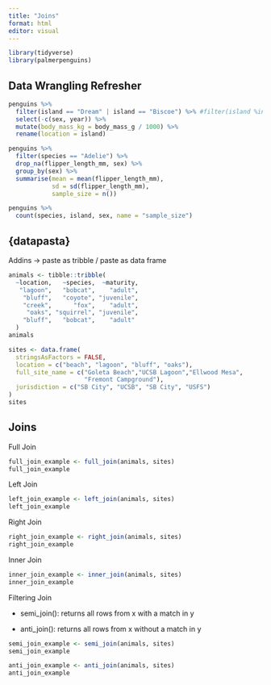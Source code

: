```yaml
---
title: "Joins"
format: html
editor: visual
---
```


```r
library(tidyverse)
library(palmerpenguins)
```

## Data Wrangling Refresher

```r
penguins %>%
  filter(island == "Dream" | island == "Biscoe") %>% #filter(island %in% c("Dream", "Biscoe"))
  select(-c(sex, year)) %>%
  mutate(body_mass_kg = body_mass_g / 1000) %>%
  rename(location = island)
```

```r
penguins %>%
  filter(species == "Adelie") %>%
  drop_na(flipper_length_mm, sex) %>%
  group_by(sex) %>%
  summarise(mean = mean(flipper_length_mm), 
            sd = sd(flipper_length_mm), 
            sample_size = n())
```

```r
penguins %>%
  count(species, island, sex, name = "sample_size")
```

## {datapasta}

Addins -\> paste as tribble / paste as data frame

```r
animals <- tibble::tribble(
  ~location,   ~species,  ~maturity,
   "lagoon",   "bobcat",    "adult",
    "bluff",   "coyote", "juvenile",
    "creek",      "fox",    "adult",
     "oaks", "squirrel", "juvenile",
    "bluff",   "bobcat",    "adult"
  )
animals

sites <- data.frame(
  stringsAsFactors = FALSE,
  location = c("beach", "lagoon", "bluff", "oaks"),
  full_site_name = c("Goleta Beach","UCSB Lagoon","Ellwood Mesa",
                     "Fremont Campground"),
  jurisdiction = c("SB City", "UCSB", "SB City", "USFS")
)
sites
```

## Joins

Full Join

```r
full_join_example <- full_join(animals, sites)
full_join_example
```

Left Join

```r
left_join_example <- left_join(animals, sites)
left_join_example
```

Right Join

```r
right_join_example <- right_join(animals, sites)
right_join_example
```

Inner Join

```r
inner_join_example <- inner_join(animals, sites)
inner_join_example
```

Filtering Join

-   semi_join(): returns all rows from x with a match in y

-   anti_join(): returns all rows from x without a match in y

```r
semi_join_example <- semi_join(animals, sites)
semi_join_example

anti_join_example <- anti_join(animals, sites)
anti_join_example
```
